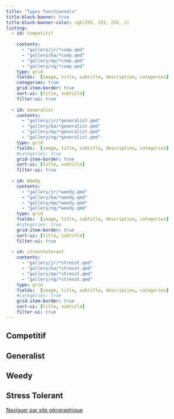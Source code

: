 ```yaml
---
title: "Types fonctionnels"
title-block-banner: true
title-block-banner-color: rgb(255, 255, 255, 1)
listing:
  - id: Competitif
  
    contents: 
      - "gallery/jr/*comp.qmd"
      - "gallery/ba/*comp.qmd"
      - "gallery/mp/*comp.qmd"
      - "gallery/ng/*comp.qmd"
    type: grid
    fields:  [image, title, subtitle, description, categories]
    categories: true
    grid-item-border: true
    sort-ui: [title, subtitle]
    filter-ui: true
    
  - id: Generalist
    contents: 
      - "gallery/jr/*generalist.qmd"
      - "gallery/ba/*generalist.qmd"
      - "gallery/mp/*generalist.qmd"
      - "gallery/ng/*generalist.qmd"
    type: grid
    fields:  [image, title, subtitle, description, categories]
    #categories: true
    grid-item-border: true
    sort-ui: [title, subtitle]
    filter-ui: true
  
  - id: Weedy
    contents: 
      - "gallery/jr/*weedy.qmd"
      - "gallery/ba/*weedy.qmd"
      - "gallery/mp/*weedy.qmd"
      - "gallery/ng/*weedy.qmd"
    type: grid
    fields:  [image, title, subtitle, description, categories]
    #categories: true
    grid-item-border: true
    sort-ui: [title, subtitle]
    filter-ui: true
    
  - id: stresstolerant
    contents: 
      - "gallery/jr/*stresst.qmd"
      - "gallery/ba/*stresst.qmd"
      - "gallery/mp/*stresst.qmd"
      - "gallery/ng/*stresst.qmd"
    type: grid
    fields:  [image, title, subtitle, description, categories]
    #categories: true
    grid-item-border: true
    sort-ui: [title, subtitle]
    filter-ui: true
---
```


## Competitif

::: {#Competitif}
:::

## Generalist

::: {#Generalist}
:::

## Weedy

::: {#Weedy}
:::

## Stress Tolerant

::: {#stresstolerant}
:::


<a href="listing_site.html"> Naviguer par site géographique </a>